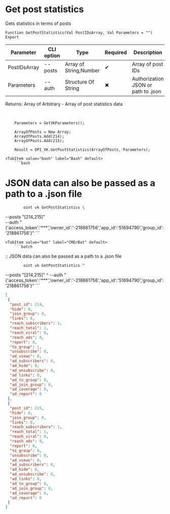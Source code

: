 ﻿---
sidebar_position: 2
---


# Get post statistics
 Gets statistics in terms of posts



`Function GetPostStatistics(Val PostIDsArray, Val Parameters = "") Export`

  | Parameter | CLI option | Type | Required | Description |
  |-|-|-|-|-|
  | PostIDsArray | --posts | Array of String,Number | &#x2714; | Array of post IDs |
  | Parameters | --auth | Structure Of String | &#x2716; | Authorization JSON or path to .json |

  
  Returns:  Array of Arbitrary - Array of post statistics data

<br/>




```bsl title="1C:Enterprise/OneScript code example"
    Parameters = GetVKParameters();

    ArrayOfPosts = New Array;
    ArrayOfPosts.Add(214);
    ArrayOfPosts.Add(215);

    Result = OPI_VK.GetPostStatistics(ArrayOfPosts, Parameters);
```
 

 <Tabs>
  
    <TabItem value="bash" label="Bash" default>
        ```bash
# JSON data can also be passed as a path to a .json file

            oint vk GetPostStatistics \
 --posts "[214,215]" \
 --auth "{'access_token':'***','owner_id':'-218861756','app_id':'51694790','group_id':'218861756'}"
        ```
    </TabItem>
  
    <TabItem value="bat" label="CMD/Bat" default>
        ```batch
:: JSON data can also be passed as a path to a .json file

            oint vk GetPostStatistics ^
 --posts "[214,215]" ^
 --auth "{'access_token':'***','owner_id':'-218861756','app_id':'51694790','group_id':'218861756'}"
        ```
    </TabItem>
</Tabs>


```json title="Result"
[
 {
  "post_id": 214,
  "hide": 0,
  "join_group": 0,
  "links": 0,
  "reach_subscribers": 1,
  "reach_total": 1,
  "reach_viral": 0,
  "reach_ads": 0,
  "report": 0,
  "to_group": 1,
  "unsubscribe": 0,
  "ad_views": 0,
  "ad_subscribers": 0,
  "ad_hide": 0,
  "ad_unsubscribe": 0,
  "ad_links": 0,
  "ad_to_group": 0,
  "ad_join_group": 0,
  "ad_coverage": 0,
  "ad_report": 0
 },
 {
  "post_id": 215,
  "hide": 0,
  "join_group": 0,
  "links": 0,
  "reach_subscribers": 1,
  "reach_total": 1,
  "reach_viral": 0,
  "reach_ads": 0,
  "report": 0,
  "to_group": 0,
  "unsubscribe": 0,
  "ad_views": 0,
  "ad_subscribers": 0,
  "ad_hide": 0,
  "ad_unsubscribe": 0,
  "ad_links": 0,
  "ad_to_group": 0,
  "ad_join_group": 0,
  "ad_coverage": 0,
  "ad_report": 0
 }
]
```
